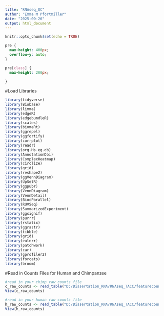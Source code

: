 ```yaml
---
title: "RNAseq_QC"
author: "Emma M Pfortmiller"
date: "2025-09-26"
output: html_document
---
```


```r
knitr::opts_chunk$set(echo = TRUE)
```

```css
pre {
  max-height: 400px;
  overflow-y: auto;
}

pre[class] {
  max-height: 200px;
  
}
```

#Load Libraries
```r
library(tidyverse)
library(Biobase)
library(limma)
library(edgeR)
library(edgebundleR)
library(scales)
library(biomaRt)
library(ggrepel)
library(ggfortify)
library(corrplot)
library(readr)
library(org.Hs.eg.db)
library(AnnotationDbi)
library(ComplexHeatmap)
library(circlize)
library(grid)
library(reshape2)
library(ggVennDiagram)
library(UpSetR)
library(ggpubr)
library(VennDiagram)
library(VennDetail)
library(BiocParallel)
library(RUVSeq)
library(SummarizedExperiment)
library(ggsignif)
library(purrr)
library(rstatix)
library(ggrastr)
library(tibble)
library(grid)
library(eulerr)
library(patchwork)
library(car)
library(gprofiler2)
library(forcats)
library(broom)
```

#Read in Counts Files for Human and Chimpanzee
```r
#read in your chimp raw counts file
c_raw_counts <- read_table("D:/Dissertation_RNA/RNAseq_TACC/featurecounts/c_samples_counts.txt")
View(c_raw_counts)

#read in your human raw counts file
h_raw_counts <- read_table("D:/Dissertation_RNA/RNAseq_TACC/featurecounts/h_samples_counts.txt")
View(h_raw_counts)

```

```r

```

